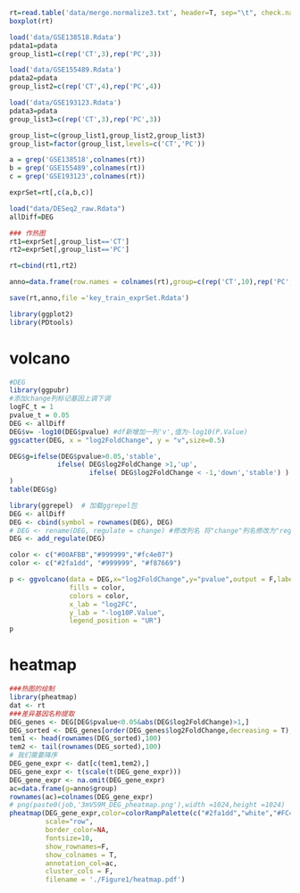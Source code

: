 ```r
rt=read.table('data/merge.normalize3.txt', header=T, sep="\t", check.names=F, row.names=1)
boxplot(rt)
```
```r
load('data/GSE138518.Rdata')
pdata1=pdata
group_list1=c(rep('CT',3),rep('PC',3))

load('data/GSE155489.Rdata')
pdata2=pdata
group_list2=c(rep('CT',4),rep('PC',4))

load('data/GSE193123.Rdata')
pdata3=pdata
group_list3=c(rep('CT',3),rep('PC',3))

group_list=c(group_list1,group_list2,group_list3)
group_list=factor(group_list,levels=c('CT','PC'))

a = grep('GSE138518',colnames(rt))
b = grep('GSE155489',colnames(rt))
c = grep('GSE193123',colnames(rt))

exprSet=rt[,c(a,b,c)]

load("data/DESeq2_raw.Rdata")
allDiff=DEG

### 作热图
rt1=exprSet[,group_list=='CT']
rt2=exprSet[,group_list=='PC']

rt=cbind(rt1,rt2)

anno=data.frame(row.names = colnames(rt),group=c(rep('CT',10),rep('PC',10)))

save(rt,anno,file ='key_train_exprSet.Rdata')
```

```r
library(ggplot2)
library(PDtools)
```
# volcano
```r
#DEG
library(ggpubr)
#添加change列标记基因上调下调
logFC_t = 1
pvalue_t = 0.05
DEG <- allDiff
DEG$v= -log10(DEG$pvalue) #df新增加一列'v',值为-log10(P.Value)
ggscatter(DEG, x = "log2FoldChange", y = "v",size=0.5)
```

```r
DEG$g=ifelse(DEG$pvalue>0.05,'stable', 
            ifelse( DEG$log2FoldChange >1,'up', 
                    ifelse( DEG$log2FoldChange < -1,'down','stable') )
)
table(DEG$g)
```

```r
library(ggrepel)  # 加载ggrepel包
DEG <- allDiff
DEG <- cbind(symbol = rownames(DEG), DEG)
# DEG <- rename(DEG, regulate = change) #修改列名 将"change"列名修改为"regulate"
DEG <- add_regulate(DEG)

color <- c("#00AFBB","#999999","#fc4e07")
color <- c("#2fa1dd", "#999999", "#f87669")

p <- ggvolcano(data = DEG,x="log2FoldChange",y="pvalue",output = F,label = "symbol",
               fills = color,
               colors = color,
               x_lab = "log2FC",
               y_lab = "-log10P.Value",
               legend_position = "UR")
p
```
# heatmap

```r
###热图的绘制
library(pheatmap)
dat <- rt
###差异基因名称提取
DEG_genes <- DEG[DEG$pvalue<0.05&abs(DEG$log2FoldChange)>1,]
DEG_sorted <- DEG_genes[order(DEG_genes$log2FoldChange,decreasing = T), ]
tem1 <- head(rownames(DEG_sorted),100)
tem2 <- tail(rownames(DEG_sorted),100)
# 我们需要降序
DEG_gene_expr <- dat[c(tem1,tem2),]
DEG_gene_expr <- t(scale(t(DEG_gene_expr)))
DEG_gene_expr <- na.omit(DEG_gene_expr)
ac=data.frame(g=anno$group)
rownames(ac)=colnames(DEG_gene_expr) 
# png(paste0(job,'3mVS9M_DEG_pheatmap.png'),width =1024,height =1024)
pheatmap(DEG_gene_expr,color=colorRampPalette(c("#2fa1dd","white","#FC4E07"))(100),
         scale="row",
         border_color=NA,
         fontsize=10,
         show_rownames=F,
         show_colnames = T,
         annotation_col=ac,
         cluster_cols = F,
         filename = './Figure1/heatmap.pdf')
```

